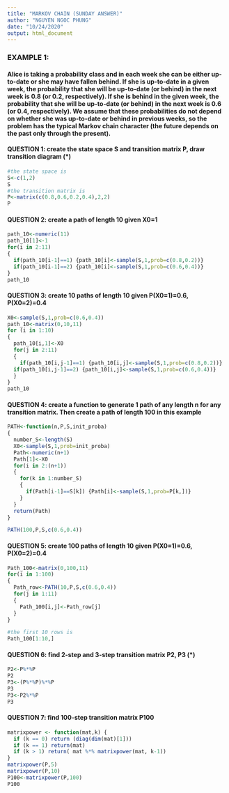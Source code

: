 ---
title: "MARKOV CHAIN (SUNDAY ANSWER)"
author: "NGUYEN NGOC PHUNG"
date: "10/24/2020"
output: html_document
---

### EXAMPLE 1:
#### Alice is taking a probability class and in each week she can be either up-to-date or she may have fallen behind. If she is up-to-date in a given week, the probability that she will be up-to-date (or behind) in the next week is 0.8 (or 0.2, respectively). If she is behind in the given week, the probability that she will be up-to-date (or behind) in the next week is 0.6 (or 0.4, respectively). We assume that these probabilities do not depend on whether she was up-to-date or behind in previous weeks, so the problem has the typical Markov chain character (the future depends on the past only through the present).
#### QUESTION 1: create the state space S and transition matrix P, draw transition diagram (*)

```{r}
#the state space is 
S<-c(1,2)
S
#the transition matrix is
P<-matrix(c(0.8,0.6,0.2,0.4),2,2)
P
```
#### QUESTION 2: create a path of length 10 given X0=1

```{r}
path_10<-numeric(11)
path_10[1]<-1
for(i in 2:11)
{
  if(path_10[i-1]==1) {path_10[i]<-sample(S,1,prob=c(0.8,0.2))}
  if(path_10[i-1]==2) {path_10[i]<-sample(S,1,prob=c(0.6,0.4))}
}
path_10

```
#### QUESTION 3: create 10 paths of length 10 given P(X0=1)=0.6, P(X0=2)=0.4

```{r}
X0<-sample(S,1,prob=c(0.6,0.4))
path_10<-matrix(0,10,11)
for (i in 1:10)
{
  path_10[i,1]<-X0
  for(j in 2:11)
  {
    if(path_10[i,j-1]==1) {path_10[i,j]<-sample(S,1,prob=c(0.8,0.2))}
  if(path_10[i,j-1]==2) {path_10[i,j]<-sample(S,1,prob=c(0.6,0.4))}
  }
}
path_10
```

#### QUESTION 4: create a function to generate 1 path of any length n for any transition matrix. Then create a path of length 100 in this example

```{r}
PATH<-function(n,P,S,init_proba)
{
  number_S<-length(S)
  X0<-sample(S,1,prob=init_proba)
  Path<-numeric(n+1)
  Path[1]<-X0
  for(i in 2:(n+1))
  { 
    for(k in 1:number_S)
    {
      if(Path[i-1]==S[k]) {Path[i]<-sample(S,1,prob=P[k,])}
    }
  }
  return(Path)
}

PATH(100,P,S,c(0.6,0.4))
```

#### QUESTION 5: create 100 paths of length 10 given P(X0=1)=0.6, P(X0=2)=0.4
```{r}
Path_100<-matrix(0,100,11)
for(i in 1:100)
{
  Path_row<-PATH(10,P,S,c(0.6,0.4))
  for(j in 1:11)
  {
    Path_100[i,j]<-Path_row[j]
  }
}

#the first 10 rows is
Path_100[1:10,]

```

#### QUESTION 6: find 2-step and 3-step transition matrix P2, P3 (*)
```{r}
P2<-P%*%P
P2
P3<-(P%*%P)%*%P
P3
P3<-P2%*%P
P3
```

#### QUESTION 7: find 100-step transition matrix P100
```{r}
matrixpower <- function(mat,k) {
  if (k == 0) return (diag(dim(mat)[1])) 
  if (k == 1) return(mat)
  if (k > 1) return( mat %*% matrixpower(mat, k-1))
}
matrixpower(P,5)
matrixpower(P,10)
P100<-matrixpower(P,100)
P100
```







